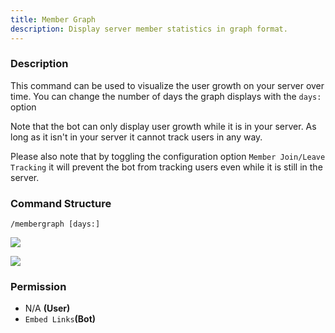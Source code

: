 ```yaml
---
title: Member Graph
description: Display server member statistics in graph format.
---
```


### Description

This command can be used to visualize the user growth on your server over time. You can change the number of days the graph displays with the `days:` option

Note that the bot can only display user growth while it is in your server. As long as it isn't in your server it cannot track users in any way. 

Please also note that by toggling the configuration option `Member Join/Leave Tracking` it will prevent the bot from tracking users even while it is still in the server.

### Command Structure

```
/membergraph [days:]
```

![](https://i.imgur.com/OlAcgR9.png)

![](https://i.imgur.com/02dWaTe.png)

### **Permission**

* N/A **(User)**
* `Embed Links`**(Bot)**
